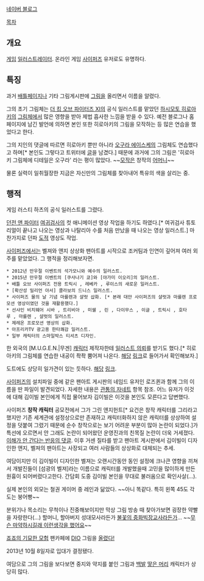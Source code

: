 [http://blog.naver.com/k1237303 네이버 블로그]

[[목차]]
 
== 개요 ==
[[게임]] [[일러스트레이터]]. 온라인 게임 [[사이퍼즈]] 유저로도 유명하다.

== 특징 ==
과거 [[배틀페이지]]나 기타 그림게시판에 [[그림]]을 올리면서 이름을 알렸다.

그의 초기 그림체는 [[더 킹 오브 파이터즈 XI]]의 공식 일러스트를 맡았던 [[하시모토 히로아키]]의 [[그림체]]에서 많은 영향을 받아 제법 흡사한 느낌을 받을 수 있다. 예전 블로그나 홈페이지에 남긴 발언에 의하면 본인 또한 히로아키의 그림을 모작하는 등 많은 연습을 했었다고 한다.

그의 지인의 댓글에 따르면 히로아키 뿐만 아니라 [[오구라 에이스케]]의 그림체도 연습했다고 하며[* 본인도 그렇다고 트위터에 [https://twitter.com/k12370303/status/315038955911393280?p=v 글]을 남겼다.] 때문에 과거에 그의 그림은 '히로아키 그림체에 디테일은 오구라' 라는 평이 많았다. ~~[[모작]]은 창작의 [[어머니]]~~

물론 실력이 일취월장한 지금은 자신만의 그림체를 찾아내어 특유의 색을 살리는 중.

== 행적 ==
게임 러스티 하츠의 공식 일러스트를 그렸다.

[[던전 앤 파이터]] [[귀검사(여)|여귀검사]]의 컷 애니메이션 영상 작업을 하기도 하였다.[* 여귀검사 튜토리얼이 끝나고 나오는 영상과 나탈리아 수를 처음 만났을 때 나오는 영상 일러스트.] 마찬가지로 던파 [[도적(던전 앤 파이터)|도적]] 영상도 작업.

[[사이퍼즈]]에서는 벨져와 앤지 상상화 팬아트를 시작으로 조커팀과 인연이 깊어져 여러 외주를 맡았었다. 그 행적을 정리해보자면.

 * 2012년 만우절 이벤트의 석가모니와 예수의 일러스트.
 * 2015년 만우절 이벤트의 [쿠사나기 쿄]와 [야가미 이오리]의 일러스트.
 * 배틀 오브 사이퍼즈 전용 트릭시 , 레베카 , 루이스의 새로운 일러스트.
 * [확산성 밀리언 아서] 콜라보의 드니스 일러스트.
 * 사이퍼즈 물의 날 기념 마를렌과 샬럿 삽화. [* 본래 대만 사이퍼즈의 샬럿과 마를렌 프로모션 영상이였던 것을 재활용했다.]
 * 선샤인 비치웨어 시바 , 트리비아 , 미쉘 , 린 , 다이무스 , 이글 , 트릭시 , 호타루 , 마를렌 , 샬럿의 일러스트.
 * 제레온 프로모션 영상의 삽화.
 * 아프리카TV 광고용 한타쾌감 일러스트.
 * 일부 캐릭터의 스마일박스 티셔츠 디자인.


한 외국의 [M.U.G.E.N.|무겐] [[캐릭터]] 제작자한테 [http://blog.naver.com/k1237303?Redirect=Log&logNo=80121566560&from=postView 일러스트 의뢰]를 받기도 했다.[* 히로아키의 그림체를 연습한 내공이 좍좍 뿜어져 나온다. [http://blog.naver.com/k1237303?Redirect=Log&logNo=80066277680&from=postView 해][http://blog.naver.com/k1237303?Redirect=Log&logNo=80112066172&from=postView 당] [http://blog.naver.com/k1237303?Redirect=Log&logNo=80109182953&from=postView 링][http://blog.naver.com/k1237303?Redirect=Log&logNo=80108012917&from=postView 크]로 들어가서 확인해보자.]

도트에도 상당히 일가견이 있는 듯하다. [http://blog.naver.com/k1237303?Redirect=Log&logNo=80096931849&from=postView 해당] [http://blog.naver.com/k1237303?Redirect=Log&logNo=80108431549&from=postView 링크].

[[사이퍼즈]]의 설치파일 중에 같은 팬아트 게시판의 네임드 유저인 로즈퀸과 함께 그의 이름을 딴 파일이 발견되었다. 자세한 내용은 [[관통의 자네트]] 항목 참조. 어느 유저가 이것에 대해 김이빌 본인에게 직접 물어보자 김이빌은 이것을 본인도 모른다고 답변했다.

사이퍼즈 '''창작 캐릭터''' 공모전에서 그가 그린 앤지헌트[* 요건은 창작 캐릭터를 그리라고 했지만 기존 세계관에 설정상으로만 존재하고 캐릭터화하지 않은 캐릭터를 상상하여 설정을 덧붙여 그렸기 때문에 순수 창작으로는 보기 어려운 부분이 많아 논란이 되었다.]가 특선에 오르면서 안 그래도 논란이 되어왔던 운영진과의 친목질 논란이 더욱 거세졌다. [http://cyphers.nexon.com/cyphers/article/notice/topic/2667898 이해가 안 간다는 반응의 댓글]. 이후 거센 질타를 받고 팬아트 게시판에서 김이빌이 디자인한 앤지, 벨져의 팬아트는 사장되고 여러 사람들의 상상화로 대체되는 추세.

여담이지만 이 김이빌이 디자인한 벨져는 오랜시간동안 동인 설정에 크나큰 영향을 끼쳐서 개발진들이 [섬광의 벨져]라는 이름으로 캐릭터를 개발했을때 고민을 많이하게 만든 원흉이 되어버렸다고한다. 간담회 도중 김이빌 본인을 무대로 불러옴으로 확인사살(...).

실제 본인의 외모는 철권 게이머 중 레인과 닮았다. ~~아니 똑같다. 특히 왼쪽 45도 각도는 붕어빵~~

분위기나 목소리는 무척이나 진중해보이지만 막상 그림 방송 때 찾아가보면 굉장한 약빨을 자랑한다(...) 할머니, 할아버지 성대모사라든가 [[불꽃의 중화빅장교사]]라든가... ~~[[무슨 마약하시길래 이런생각을 했어요]]~~

[[죠죠의 기묘한 모험]] 팬카페에 [[DIO(죠죠의 기묘한 모험)|DIO]] 그림을 [http://cafe.naver.com/jojoadventure/9635 올렸다!]

2013년 10월 8일자로 입대가 결정됐다. 

여담으로 그의 그림을 보다보면 중지와 약지를 붙인 그림과 [[백발]] [[땋은 머리]] 캐릭터가 상당히 많다.
